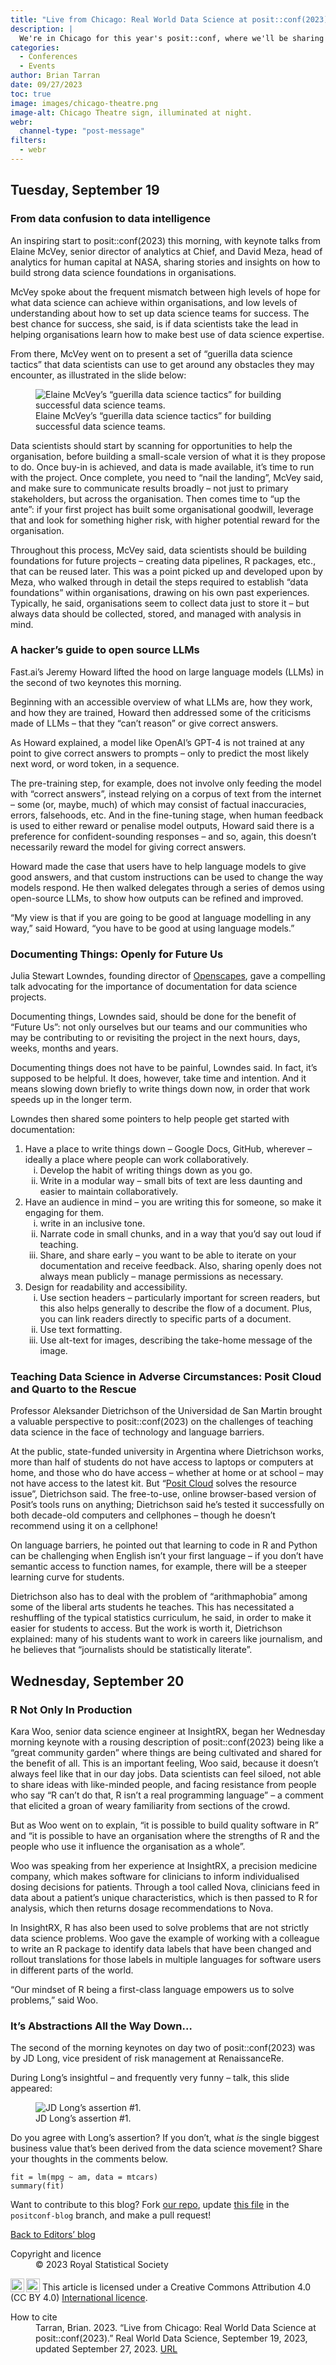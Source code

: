 ```yaml
---
title: "Live from Chicago: Real World Data Science at posit::conf(2023)"
description: |
  We're in Chicago for this year's posit::conf, where we'll be sharing key takeaways from a selection of talks and sessions. Check back regularly for updates.
categories:
  - Conferences
  - Events
author: Brian Tarran
date: 09/27/2023
toc: true
image: images/chicago-theatre.png
image-alt: Chicago Theatre sign, illuminated at night.
webr:
  channel-type: "post-message"
filters:
  - webr
---
```

## Tuesday, September 19
### From data confusion to data intelligence
An inspiring start to posit::conf(2023) this morning, with keynote talks from Elaine McVey, senior director of analytics at Chief, and David Meza, head of analytics for human capital at NASA, sharing stories and insights on how to build strong data science foundations in organisations.

McVey spoke about the frequent mismatch between high levels of hope for what data science can achieve within organisations, and low levels of understanding about how to set up data science teams for success. The best chance for success, she said, is if data scientists take the lead in helping organisations learn how to make best use of data science expertise.

From there, McVey went on to present a set of "guerilla data science tactics" that data scientists can use to get around any obstacles they may encounter, as illustrated in the slide below:

![Elaine McVey's "guerilla data science tactics" for building successful data science teams.](images/mcvey-slide.png){fig-alt="Elaine McVey's 'guerilla data science tactics' for building successful data science teams. Start by 'scanning for opportunities', then 'show, don't tell', 'take the data and run', 'nail the landing', and 'up the ante'."}

Data scientists should start by scanning for opportunities to help the organisation, before building a small-scale version of what it is they propose to do. Once buy-in is achieved, and data is made available, it's time to run with the project. Once complete, you need to "nail the landing", McVey said, and make sure to communicate results broadly -- not just to primary stakeholders, but across the organisation. Then comes time to "up the ante": if your first project has built some organisational goodwill, leverage that and look for something higher risk, with higher potential reward for the organisation.

Throughout this process, McVey said, data scientists should be building foundations for future projects -- creating data pipelines, R packages, etc., that can be reused later. This was a point picked up and developed upon by Meza, who walked through in detail the steps required to establish "data foundations" within organisations, drawing on his own past experiences. Typically, he said, organisations seem to collect data just to store it -- but always data should be collected, stored, and managed with analysis in mind.

### A hacker's guide to open source LLMs
Fast.ai's Jeremy Howard lifted the hood on large language models (LLMs) in the second of two keynotes this morning. 

Beginning with an accessible overview of what LLMs are, how they work, and how they are trained, Howard then addressed some of the criticisms made of LLMs -- that they "can't reason" or give correct answers.

As Howard explained, a model like OpenAI's GPT-4 is not trained at any point to give correct answers to prompts -- only to predict the most likely next word, or word token, in a sequence. 

The pre-training step, for example, does not involve only feeding the model with "correct answers", instead relying on a corpus of text from the internet -- some (or, maybe, much) of which may consist of factual inaccuracies, errors, falsehoods, etc. And in the fine-tuning stage, when human feedback is used to either reward or penalise model outputs, Howard said there is a preference for confident-sounding responses -- and so, again, this doesn't necessarily reward the model for giving correct answers.

Howard made the case that users have to help language models to give good answers, and that custom instructions can be used to change the way models respond. He then walked delegates through a series of demos using open-source LLMs, to show how outputs can be refined and improved.

"My view is that if you are going to be good at language modelling in any way," said Howard, "you have to be good at using language models."

### Documenting Things: Openly for Future Us
Julia Stewart Lowndes, founding director of [Openscapes](https://openscapes.org/), gave a compelling talk advocating for the importance of documentation for data science projects.

Documenting things, Lowndes said, should be done for the benefit of "Future Us": not only ourselves but our teams and our communities who may be contributing to or revisiting the project in the next hours, days, weeks, months and years.

Documenting things does not have to be painful, Lowndes said. In fact, it's supposed to be helpful. It does, however, take time and intention. And it means slowing down briefly to write things down now, in order that work speeds up in the longer term.

Lowndes then shared some pointers to help people get started with documentation:

1. Have a place to write things down -- Google Docs, GitHub, wherever -- ideally a place where people can work collaboratively.
    i) Develop the habit of writing things down as you go.
    ii) Write in a modular way -- small bits of text are less daunting and easier to maintain collaboratively.
2. Have an audience in mind -- you are writing this for someone, so make it engaging for them.
    i) write in an inclusive tone. 
    ii) Narrate code in small chunks, and in a way that you'd say out loud if teaching.
    iii) Share, and share early -- you want to be able to iterate on your documentation and receive feedback. Also, sharing openly does not always mean publicly -- manage permissions as necessary.
3. Design for readability and accessibility. 
    i) Use section headers -- particularly important for screen readers, but this also helps generally to describe the flow of a document. Plus, you can link readers directly to specific parts of a document.
    ii) Use text formatting.
    iii) Use alt-text for images, describing the take-home message of the image.

### Teaching Data Science in Adverse Circumstances: Posit Cloud and Quarto to the Rescue
Professor Aleksander Dietrichson of the Universidad de San Martin brought a valuable perspective to posit::conf(2023) on the challenges of teaching data science in the face of technology and language barriers.

At the public, state-funded university in Argentina where Dietrichson works, more than half of students do not have access to laptops or computers at home, and those who do have access -- whether at home or at school -- may not have access to the latest kit. But "[Posit Cloud](https://posit.cloud/) solves the resource issue", Dietrichson said. The free-to-use, online browser-based version of Posit's tools runs on anything; Dietrichson said he's tested it successfully on both decade-old computers and cellphones -- though he doesn't recommend using it on a cellphone!

On language barriers, he pointed out that learning to code in R and Python can be challenging when English isn't your first language -- if you don't have semantic access to function names, for example, there will be a steeper learning curve for students.

Dietrichson also has to deal with the problem of "arithmaphobia" among some of the liberal arts students he teaches. This has necessitated a reshuffling of the typical statistics curriculum, he said, in order to make it easier for students to access. But the work is worth it, Dietrichson explained: many of his students want to work in careers like journalism, and he believes that "journalists should be statistically literate".

<!-- ### Talk title
Add write-up here

*Add your name and affiliation here* -->

## Wednesday, September 20
### R Not Only In Production
Kara Woo, senior data science engineer at InsightRX, began her Wednesday morning keynote with a rousing description of posit::conf(2023) being like a "great community garden" where things are being cultivated and shared for the benefit of all. This is an important feeling, Woo said, because it doesn't always feel like that in our day jobs. Data scientists can feel siloed, not able to share ideas with like-minded people, and facing resistance from people who say "R can't do that, R isn't a real programming language" -- a comment that elicited a groan of weary familiarity from sections of the crowd.

But as Woo went on to explain, "it is possible to build quality software in R" and "it is possible to have an organisation where the strengths of R and the people who use it influence the organisation as a whole".

Woo was speaking from her experience at InsightRX, a precision medicine company, which makes software for clinicians to inform individualised dosing decisions for patients. Through a tool called Nova, clinicians feed in data about a patient's unique characteristics, which is then passed to R for analysis, which then returns dosage recommendations to Nova.

In InsightRX, R has also been used to solve problems that are not strictly data science problems. Woo gave the example of working with a colleague to write an R package to identify data labels that have been changed and rollout translations for those labels in multiple languages for software users in different parts of the world.

"Our mindset of R being a first-class language empowers us to solve problems," said Woo.

### It's Abstractions All the Way Down...
The second of the morning keynotes on day two of posit::conf(2023) was by JD Long, vice president of risk management at RenaissanceRe.

During Long's insightful -- and frequently very funny -- talk, this slide appeared:

![JD Long's assertion #1.](images/jd-slide.PNG){fig-alt="JD Long's slide reads: 'The single biggest business value derived from the data science movement in the last 13 years is making it legitimate to code outside of IT roles.'"}

Do you agree with Long's assertion? If you don't, what *is* the single biggest business value that's been derived from the data science movement? Share your thoughts in the comments below.

```webr-r
fit = lm(mpg ~ am, data = mtcars)
summary(fit)
```

<!-- ### Talk title
Add write-up here

*Add your name and affiliation here* -->

::: {.callout-note appearance="simple"}
Want to contribute to this blog? Fork [our repo](https://github.com/realworlddatascience/realworlddatascience.github.io), update [this file](https://github.com/realworlddatascience/realworlddatascience.github.io/blob/positconf-blog/viewpoints/editors-blog/posts/2023/09/19/positconf-blog.qmd) in the `positconf-blog` branch, and make a pull request!
:::

::: {.article-btn}
[Back to Editors' blog](/viewpoints/editors-blog/index.qmd)
:::

::: {.further-info}
::: grid
::: {.g-col-12 .g-col-md-6}
Copyright and licence
: &copy; 2023 Royal Statistical Society

<a href="http://creativecommons.org/licenses/by/4.0/?ref=chooser-v1" target="_blank" rel="license noopener noreferrer" style="display:inline-block;"> <img style="height:22px!important;vertical-align:text-bottom;" src="https://mirrors.creativecommons.org/presskit/icons/cc.svg?ref=chooser-v1"><img style="height:22px!important;margin-left:3px;vertical-align:text-bottom;" src="https://mirrors.creativecommons.org/presskit/icons/by.svg?ref=chooser-v1"></a> This article is licensed under a Creative Commons Attribution 4.0 (CC BY 4.0) <a href="http://creativecommons.org/licenses/by/4.0/?ref=chooser-v1" target="_blank" rel="license noopener noreferrer" style="display:inline-block;"> International licence</a>.

:::

::: {.g-col-12 .g-col-md-6}
How to cite
: Tarran, Brian. 2023. "Live from Chicago: Real World Data Science at posit::conf(2023)." Real World Data Science, September 19, 2023, updated September 27, 2023. [URL](https://realworlddatascience.net/viewpoints/editors-blog/posts/2023/09/19/positconf-blog.html)
:::
:::
:::